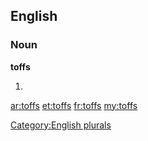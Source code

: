 ==English==

===Noun===
'''toffs'''

# {{plural of|[[toff]]}}

[[Category:English plurals]]

[[ar:toffs]]
[[et:toffs]]
[[fr:toffs]]
[[my:toffs]]